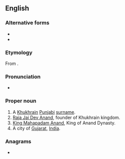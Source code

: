 ==English==
{{wikipedia|Anand}}

===Alternative forms===
* {{l|en|Ananda}}
* {{l|en|Nanda}}

===Etymology===
From {{etyl|sa|en}} {{m|sa|आनन्द||joy, delight, pleasure}}.

===Pronunciation===
* {{IPA|en|/aːn.ənd̪/}}

===Proper noun===
{{en-proper noun}}

# A [[Khukhrain]] [[Punjabi]] [[surname]].
# [[w:Jai Dev Anand|Raja Jai Dev Anand]], founder of Khukhrain kingdom.
# [[w:Mahapadma Nanda|King Mahapadam Anand]], King of Anand Dynasty.
# A city of [[Gujarat]], [[India]].

===Anagrams===
* {{anagrams|en|a=aadnn|Adnan|Danna|Nanda|danna}}